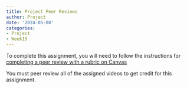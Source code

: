```yaml
---
title: Project Peer Reviews
author: Project
date: '2024-05-08'
categories:
- Project
- Week15
---
```


To complete this assignment, you will need to follow the instructions for [completing a peer review with a rubric on Canvas](https://community.canvaslms.com/t5/Student-Guide/How-do-I-submit-a-peer-review-to-an-assignment/ta-p/293)

You must peer review all of the assigned videos to get credit for this assignment.
